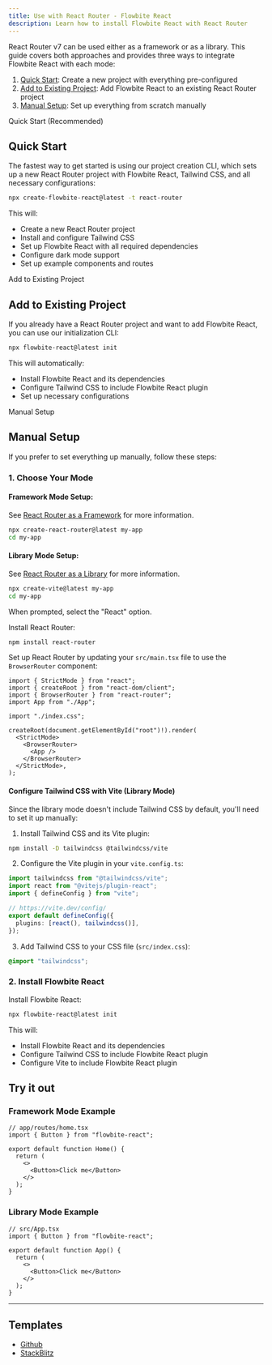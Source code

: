 ```yaml
---
title: Use with React Router - Flowbite React
description: Learn how to install Flowbite React with React Router
---
```


React Router v7 can be used either as a framework or as a library. This guide covers both approaches and provides three ways to integrate Flowbite React with each mode:

1. [Quick Start](#quick-start): Create a new project with everything pre-configured
2. [Add to Existing Project](#add-to-existing-project): Add Flowbite React to an existing React Router project
3. [Manual Setup](#manual-setup): Set up everything from scratch manually

<TextDivider>Quick Start (Recommended)</TextDivider>

## Quick Start

The fastest way to get started is using our project creation CLI, which sets up a new React Router project with Flowbite React, Tailwind CSS, and all necessary configurations:

```bash
npx create-flowbite-react@latest -t react-router
```

This will:

- Create a new React Router project
- Install and configure Tailwind CSS
- Set up Flowbite React with all required dependencies
- Configure dark mode support
- Set up example components and routes

<TextDivider>Add to Existing Project</TextDivider>

## Add to Existing Project

If you already have a React Router project and want to add Flowbite React, you can use our initialization CLI:

```bash
npx flowbite-react@latest init
```

This will automatically:

- Install Flowbite React and its dependencies
- Configure Tailwind CSS to include Flowbite React plugin
- Set up necessary configurations

<TextDivider>Manual Setup</TextDivider>

## Manual Setup

If you prefer to set everything up manually, follow these steps:

### 1. Choose Your Mode

#### Framework Mode Setup:

See [React Router as a Framework](https://reactrouter.com/home#react-router-as-a-framework) for more information.

```bash
npx create-react-router@latest my-app
cd my-app
```

#### Library Mode Setup:

See [React Router as a Library](https://reactrouter.com/home#react-router-as-a-library) for more information.

```bash
npx create-vite@latest my-app
cd my-app
```

When prompted, select the "React" option.

Install React Router:

```bash
npm install react-router
```

Set up React Router by updating your `src/main.tsx` file to use the `BrowserRouter` component:

```tsx {4, 10-12}
import { StrictMode } from "react";
import { createRoot } from "react-dom/client";
import { BrowserRouter } from "react-router";
import App from "./App";

import "./index.css";

createRoot(document.getElementById("root")!).render(
  <StrictMode>
    <BrowserRouter>
      <App />
    </BrowserRouter>
  </StrictMode>,
);
```

#### Configure Tailwind CSS with Vite (Library Mode)

Since the library mode doesn't include Tailwind CSS by default, you'll need to set it up manually:

1. Install Tailwind CSS and its Vite plugin:

```bash
npm install -D tailwindcss @tailwindcss/vite
```

2. Configure the Vite plugin in your `vite.config.ts`:

```ts {1,7}
import tailwindcss from "@tailwindcss/vite";
import react from "@vitejs/plugin-react";
import { defineConfig } from "vite";

// https://vite.dev/config/
export default defineConfig({
  plugins: [react(), tailwindcss()],
});
```

3. Add Tailwind CSS to your CSS file (`src/index.css`):

```css
@import "tailwindcss";
```

### 2. Install Flowbite React

Install Flowbite React:

```bash
npx flowbite-react@latest init
```

This will:

- Install Flowbite React and its dependencies
- Configure Tailwind CSS to include Flowbite React plugin
- Configure Vite to include Flowbite React plugin

## Try it out

### Framework Mode Example

```tsx
// app/routes/home.tsx
import { Button } from "flowbite-react";

export default function Home() {
  return (
    <>
      <Button>Click me</Button>
    </>
  );
}
```

### Library Mode Example

```tsx
// src/App.tsx
import { Button } from "flowbite-react";

export default function App() {
  return (
    <>
      <Button>Click me</Button>
    </>
  );
}
```

<hr />

## Templates

- [Github](https://github.com/themesberg/flowbite-react-template-react-router)
- [StackBlitz](https://stackblitz.com/edit/flowbite-react-template-react-router)
